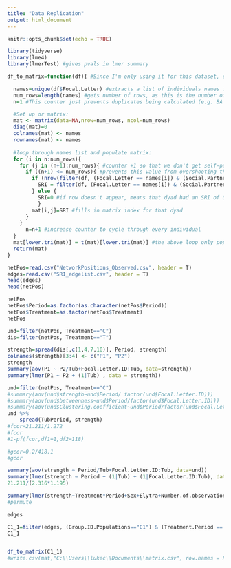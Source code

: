 ```yaml
---
title: "Data Replication"
output: html_document
---
```


```r
knitr::opts_chunk$set(echo = TRUE)
```
```r
library(tidyverse)
library(lme4)
library(lmerTest) #gives pvals in lmer summary
```
```r
df_to_matrix=function(df){ #Since I'm only using it for this dataset, didn't bother generalizing it

  names=unique(df$Focal.Letter) #extracts a list of individuals names from the column labels
  num_rows=length(names) #gets number of rows, as this is the number of nights recorded for individuals in this group
  n=1 #This counter just prevents duplicates being calculated (e.g. BA with Akim, and Akim with BA)

  #Set up or matrix:
  mat <- matrix(data=NA,nrow=num_rows, ncol=num_rows)
  diag(mat)=0
  colnames(mat) <- names
  rownames(mat) <- names
  
  #loop through names list and populate matrix:
  for (i in n:num_rows){
    for (j in (n+1):num_rows){ #counter +1 so that we don't get self-pairings (e.g. BA with BA)
      if ((n+1) <= num_rows){ #prevents this value from overshooting the actual length of the name list by 1
        if (nrow(filter(df, (Focal.Letter == names[i]) & (Social.Partner == names[j]))) != 0){ #dyads w/ SRI 0 don't appear
          SRI = filter(df, (Focal.Letter == names[i]) & (Social.Partner == names[j]))$SRI
        } else {
          SRI=0 #if row doesn't appear, means that dyad had an SRI of 0
          }
        mat[i,j]=SRI #fills in matrix index for that dyad
      }
    }
      n=n+1 #increase counter to cycle through every individual
  }
  mat[lower.tri(mat)] = t(mat)[lower.tri(mat)] #the above loop only populates top half of matrix, this makes lower half a mirror image as the edges are not directed
  return(mat)
}
```

```r
netPos=read.csv("NetworkPositions_Observed.csv", header = T)
edges=read.csv("SRI_edgelist.csv", header = T)
head(edges)
head(netPos)
```
```r
netPos
netPos$Period=as.factor(as.character(netPos$Period))
netPos$Treatment=as.factor(netPos$Treatment)
netPos
```
```r
und=filter(netPos, Treatment=="C")
dis=filter(netPos, Treatment=="T")
```

```r
strength=spread(dis[,c(1,4,7,10)], Period, strength)
colnames(strength)[3:4] <- c("P1", "P2")
strength
summary(aov(P1 ~ P2/Tub+Focal.Letter.ID:Tub, data=strength))
summary(lmer(P1 ~ P2 + (1|Tub) , data = strength))
```


```r

und=filter(netPos, Treatment=="C")
#summary(aov(und$strength~und$Period/ factor(und$Focal.Letter.ID)))
#summary(aov(und$betweenness~und$Period/factor(und$Focal.Letter.ID)))
#summary(aov(und$Clustering.coefficient~und$Period/factor(und$Focal.Letter.ID)))
und %>%
    spread(TubPeriod, strength)
#fcor=21.211/1.272
#fcor
#1-pf(fcor,df1=1,df2=118)

#gcor=0.2/418.1
#gcor

summary(aov(strength ~ Period/Tub+Focal.Letter.ID:Tub, data=und))
summary(lmer(strength ~ Period + (1|Tub) + (1|Focal.Letter.ID:Tub), data = und))
21.211/(2.316*1.195)
```
```r
summary(lmer(strength~Treatment*Period+Sex+Elytra+Number.of.observations + (1|Focal.Letter.ID) + (1|Tub), data = netPos))
#permute
```
```r
edges

```

```r
C1_1=filter(edges, (Group.ID.Populations=="C1") & (Treatment.Period == 1))
C1_1
```
```r


```

```r
df_to_matrix(C1_1)
#write.csv(mat,"C:\\Users\\lukec\\Documents\\matrix.csv", row.names = FALSE)
```






